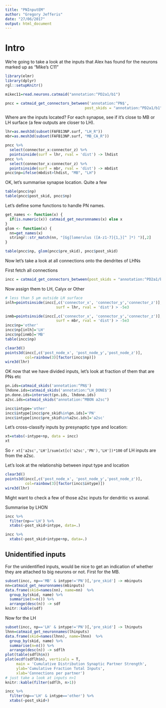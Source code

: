 ```yaml
---
title: "PNInputEM"
author: "Gregory Jefferis"
date: "27/06/2017"
output: html_document
---
```


# Intro

We're going to take a look at the inputs that Alex has found for the neurons
marked up as "Mike's C11"

```r
library(elmr)
library(dplyr)
rgl::setupKnitr()
```


```r
mikec11=read.neurons.catmaid("annotation:^PD2a1/b1")
```

```r
pncc = catmaid_get_connectors_between('annotation:^PN$', 
                                    post_skids = "annotation:^PD2a1/b1")
```

Where are the inputs located? For each synapse, see if it's close to MB or LH
surface (a few outputs are closer to LH).

```r
lhr=as.mesh3d(subset(FAFB13NP.surf, "LH_R"))
mbr=as.mesh3d(subset(FAFB13NP.surf, "MB_CA_R"))

pncc %>% 
  select(connector_x:connector_z) %>%
  pointsinside(surf = lhr, rval = 'dist') -> lhdist
pncc %>% 
  select(connector_x:connector_z) %>%
  pointsinside(surf = mbr, rval = 'dist') -> mbdist
pncc$np=ifelse(mbdist>lhdist, "MB", "LH")
```

OK, let's summarise synapse location. Quite a few 

```r
table(pncc$np)
table(pncc$post_skid, pncc$np)
```

Let's define some functions to handle PN names.

```r
get_names <- function(x) {
  if(is.numeric(x)) catmaid_get_neuronnames(x) else x
}
glom <- function(x) {
  nn=get_names(x)
  stringr::str_match(nn, "[Gg]lomerulus ([A-z1-7]{1,}[^ ]*) ")[,2]
}
```

```r
table(pncc$np, glom(pncc$pre_skid), pncc$post_skid)
```

Now let's take a look at all connections onto the dendrites of LHNs

First fetch all connections

```r
incc = catmaid_get_connectors_between(post_skids = "annotation:^PD2a1/b1")
```

Now assign them to LH, Calyx or Other
```r
# less than 5 µm outside LH surface
inlh=pointsinside(incc[,c('connector_x', 'connector_y','connector_z')],
                       surf = lhr, rval = 'dist') > -5e3

inmb=pointsinside(incc[,c('connector_x', 'connector_y','connector_z')],
                       surf = mbr, rval = 'dist') > -5e3
incc$np='other'
incc$np[inlh]='LH'
incc$np[inmb]='MB'
table(incc$np)
```

```r
clear3d()
points3d(incc[,c('post_node_x', 'post_node_y','post_node_z')],
         col=rainbow(3)[factor(incc$np)])
wire3d(lhr)
```

OK now that we have divided inputs, let's look at fraction of them that are 
PNs etc

```r
pn.ids=catmaid_skids('annotation:^PN$')
lhdone.ids=catmaid_skids('annotation:^LH_DONE$')
pn.done.ids=intersect(pn.ids, lhdone.ids)
a2sc.ids=catmaid_skids("annotation:^MBON a2sc")
```

```r
incc$intype='other'
incc$intype[incc$pre_skid%in%pn.ids]='PN'
incc$intype[incc$pre_skid%in%a2sc.ids]='a2sc'
```

Let's cross-classify inputs by presynaptic type and location:

```r
xt=xtabs(~intype+np, data = incc)
xt
```

So `r xt['a2sc','LH']/sum(xt[c('a2sc','PN'),'LH'])*100` of LH inputs are from
the a2sc.

Let's look at the relationship between input type and location

```r
clear3d()
points3d(incc[,c('post_node_x', 'post_node_y','post_node_z')],
         col=rainbow(3)[factor(incc$intype)])
wire3d(lhr)
```

Might want to check a few of those a2sc inputs for dendritic vs axonal.

Summarise by LHON

```r
incc %>%
  filter(np=='LH') %>%
  xtabs(~post_skid+intype, data=.)
```


```r
incc %>%
  xtabs(~post_skid+intype+np, data=.)
```


## Unidentified inputs

For the unidentified inputs, would be nice to get an indication of 
whether they are attached to big neurons or not. First for the MB.

```r
subset(incc, np=='MB' & intype!='PN')[,'pre_skid'] -> mbinputs
nn=catmaid_get_neuronnames(mbinputs) 
data.frame(skid=names(nn), name=nn)  %>% 
  group_by(skid, name) %>% 
  summarise(n=n()) %>% 
  arrange(desc(n)) -> sdf
knitr::kable(sdf)
```

Now for the LH

```r
subset(incc, np=='LH' & intype!='PN')[,'pre_skid'] -> lhinputs
lhnn=catmaid_get_neuronnames(lhinputs) 
data.frame(skid=names(lhnn), name=lhnn)  %>% 
  group_by(skid, name) %>% 
  summarise(n=n()) %>% 
  arrange(desc(n)) -> sdflh
plot(table(sdflh$n))
plot(ecdf(sdflh$n), verticals = T, 
     main = 'Cumulative Distribution Synaptic Partner Strength',
     ylab='Cumulative Fraction Total Inputs',
     xlab='Connections per partner')
# just take a look at inputs n>1
knitr::kable(filter(sdflh, n>1))
```


```r
incc %>%
  filter(np=='LH' & intype=='other') %>%
  xtabs(~post_skid+)
```

